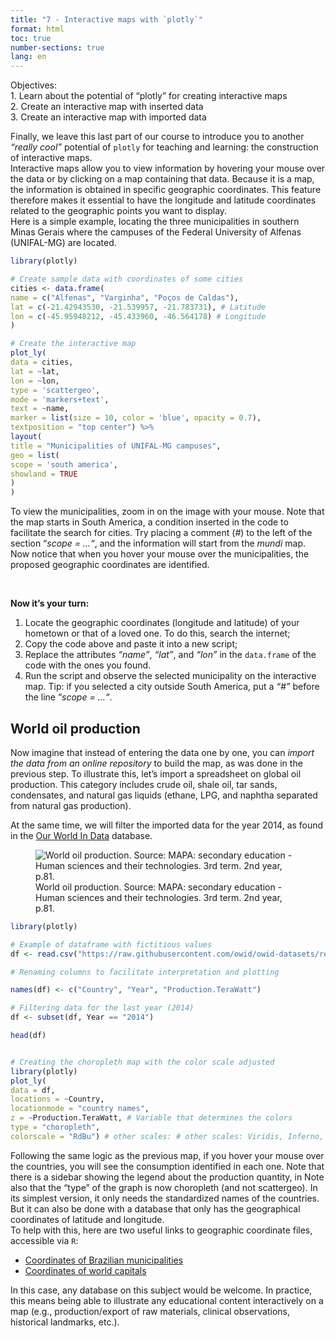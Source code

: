 ```yaml
---
title: "7 - Interactive maps with `plotly`"
format: html
toc: true
number-sections: true
lang: en
---
```


<div class = "reminder-objetivos">
Objectives:\
1. Learn about the potential of "plotly" for creating interactive maps\
2. Create an interactive map with inserted data\
3. Create an interactive map with imported data \
</div>


| Finally, we leave this last part of our course to introduce you to another *"really cool"* potential of `plotly` for teaching and learning: the construction of interactive maps. 

| Interactive maps allow you to view information by hovering your mouse over the data or by clicking on a map containing that data. Because it is a map, the information is obtained in specific geographic coordinates. This feature therefore makes it essential to have the longitude and latitude coordinates related to the geographic points you want to display.

| Here is a simple example, locating the three municipalities in southern Minas Gerais where the campuses of the Federal University of Alfenas (UNIFAL-MG) are located.

```r
library(plotly)

# Create sample data with coordinates of some cities
cities <- data.frame(
name = c("Alfenas", "Varginha", "Poços de Caldas"),
lat = c(-21.42943530, -21.539957, -21.783731), # Latitude
lon = c(-45.95948212, -45.433960, -46.564178) # Longitude
)

# Create the interactive map
plot_ly(
data = cities,
lat = ~lat,
lon = ~lon,
type = 'scattergeo',
mode = 'markers+text',
text = ~name,
marker = list(size = 10, color = 'blue', opacity = 0.7),
textposition = "top center") %>%
layout(
title = "Municipalities of UNIFAL-MG campuses",
geo = list(
scope = 'south america',
showland = TRUE
)
)
```


| To view the municipalities, zoom in on the image with your mouse. Note that the map starts in South America, a condition inserted in the code to facilitate the search for cities. Try placing a comment (*#*) to the left of the section "*scope = ..."*, and the information will start from the *mundi* map. Now notice that when you hover your mouse over the municipalities, the proposed geographic coordinates are identified.
\

<div class="reminder-markdown">

**Now it's your turn:**

1. Locate the geographic coordinates (longitude and latitude) of your hometown or that of a loved one. To do this, search the internet;
2. Copy the code above and paste it into a new script; 
3. Replace the attributes *"name"*, *"lat"*, and *"lon"* in the `data.frame` of the code with the ones you found.
4. Run the script and observe the selected municipality on the interactive map.
Tip: if you selected a city outside South America, put a *"#"* before the line "*scope = ..."*.

</div>


## World oil production


| Now imagine that instead of entering the data one by one, you can *import the data from an online repository* to build the map, as was done in the previous step. To illustrate this, let's import a spreadsheet on global oil production. This category includes crude oil, shale oil, tar sands, condensates, and natural gas liquids (ethane, LPG, and naphtha separated from natural gas production).

At the same time, we will filter the imported data for the year 2014, as found in the [Our World In Data](https://github.com/owid/owid-datasets/tree/master/datasets) database. 


![World oil production. Source: MAPA: secondary education - Human sciences and their technologies. 3rd term. 2nd year, p.81.](petroleo_mapa.png)


```r
library(plotly)

# Example of dataframe with fictitious values
df <- read.csv("https://raw.githubusercontent.com/owid/owid-datasets/refs/heads/master/datasets/Oil%20production%20-%20Etemad%20%26%20Luciana/Oil%20production%20-%20Etemad%20%26%20Luciana.csv")

# Renaming columns to facilitate interpretation and plotting

names(df) <- c("Country", "Year", "Production.TeraWatt")

# Filtering data for the last year (2014)
df <- subset(df, Year == "2014")

head(df)


# Creating the choropleth map with the color scale adjusted
library(plotly)
plot_ly(
data = df,
locations = ~Country,
locationmode = "country names",
z = ~Production.TeraWatt, # Variable that determines the colors
type = "choropleth",
colorscale = "RdBu") # other scales: # other scales: Viridis, Inferno, Blues, Cividis, Greens, ...
```


| Following the same logic as the previous map, if you hover your mouse over the countries, you will see the consumption identified in each one. Note that there is a sidebar showing the legend about the production quantity, in Note also that the "type" of the graph is now choropleth (and not scattergeo). In its simplest version, it only needs the standardized names of the countries. But it can also be done with a database that only has the geographical coordinates of latitude and longitude.

| To help with this, here are two useful links to geographic coordinate files, accessible via `R`:

* [Coordinates of Brazilian municipalities](https://raw.githubusercontent.com/kelvins/municipios-brasileiros/refs/heads/main/csv/municipios.csv)
* [Coordinates of world capitals](https://raw.githubusercontent.com/bahar/WorldCityLocations/refs/heads/master/World_Cities_Location_table.csv)

| In this case, any database on this subject would be welcome. In practice, this means being able to illustrate any educational content interactively on a map (e.g., production/export of raw materials, clinical observations, historical landmarks, etc.).
